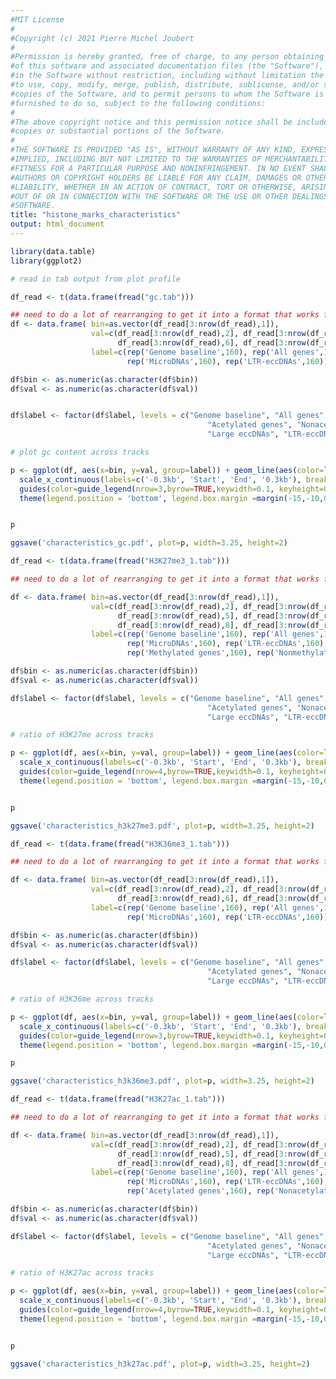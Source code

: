 ```yaml
---
#MIT License
#
#Copyright (c) 2021 Pierre Michel Joubert
#
#Permission is hereby granted, free of charge, to any person obtaining a copy
#of this software and associated documentation files (the "Software"), to deal
#in the Software without restriction, including without limitation the rights
#to use, copy, modify, merge, publish, distribute, sublicense, and/or sell
#copies of the Software, and to permit persons to whom the Software is
#furnished to do so, subject to the following conditions:
#
#The above copyright notice and this permission notice shall be included in all
#copies or substantial portions of the Software.
#
#THE SOFTWARE IS PROVIDED "AS IS", WITHOUT WARRANTY OF ANY KIND, EXPRESS OR
#IMPLIED, INCLUDING BUT NOT LIMITED TO THE WARRANTIES OF MERCHANTABILITY,
#FITNESS FOR A PARTICULAR PURPOSE AND NONINFRINGEMENT. IN NO EVENT SHALL THE
#AUTHORS OR COPYRIGHT HOLDERS BE LIABLE FOR ANY CLAIM, DAMAGES OR OTHER
#LIABILITY, WHETHER IN AN ACTION OF CONTRACT, TORT OR OTHERWISE, ARISING FROM,
#OUT OF OR IN CONNECTION WITH THE SOFTWARE OR THE USE OR OTHER DEALINGS IN THE
#SOFTWARE.
title: "histone_marks_characteristics"
output: html_document
---
```


```r
library(data.table)
library(ggplot2)
```

```r
# read in tab output from plot profile

df_read <- t(data.frame(fread("gc.tab")))

## need to do a lot of rearranging to get it into a format that works for ggplot
df <- data.frame( bin=as.vector(df_read[3:nrow(df_read),1]),
                  val=c(df_read[3:nrow(df_read),2], df_read[3:nrow(df_read),3], df_read[3:nrow(df_read),4], df_read[3:nrow(df_read),5],
                        df_read[3:nrow(df_read),6], df_read[3:nrow(df_read),7]),
                  label=c(rep('Genome baseline',160), rep('All genes',160), rep('LTR TEs',160), rep('Large eccDNAs',160),
                          rep('MicroDNAs',160), rep('LTR-eccDNAs',160)))

df$bin <- as.numeric(as.character(df$bin))
df$val <- as.numeric(as.character(df$val))


df$label <- factor(df$label, levels = c("Genome baseline", "All genes", "LTR TEs", "Methylated genes", "Nonmethylated genes",
                                            "Acetylated genes", "Nonacetylated genes",
                                            "Large eccDNAs", "LTR-eccDNAs", "MicroDNAs"))

# plot gc content across tracks

p <- ggplot(df, aes(x=bin, y=val, group=label)) + geom_line(aes(color=label), lwd=0.5) + theme_classic() +
  scale_x_continuous(labels=c('-0.3kb', 'Start', 'End', '0.3kb'), breaks=c(1,30,130,160)) + xlab('')+theme(axis.text=element_text(size=6), axis.title=element_text(size=8), legend.title=element_blank(), legend.text=element_text(size=8)) + ylab('GC content')  +
  guides(color=guide_legend(nrow=3,byrow=TRUE,keywidth=0.1, keyheight=0.1, default.unit='inch')) +
  theme(legend.position = 'bottom', legend.box.margin =margin(-15,-10,0,-10))


p

ggsave('characteristics_gc.pdf', plot=p, width=3.25, height=2)

```

```r
df_read <- t(data.frame(fread("H3K27me3_1.tab")))

## need to do a lot of rearranging to get it into a format that works for ggplot

df <- data.frame( bin=as.vector(df_read[3:nrow(df_read),1]),
                  val=c(df_read[3:nrow(df_read),2], df_read[3:nrow(df_read),3], df_read[3:nrow(df_read),4], 
                        df_read[3:nrow(df_read),5], df_read[3:nrow(df_read),6], df_read[3:nrow(df_read),7],
                        df_read[3:nrow(df_read),8], df_read[3:nrow(df_read),9]),
                  label=c(rep('Genome baseline',160), rep('All genes',160), rep('LTR TEs',160), rep('Large eccDNAs',160),
                          rep('MicroDNAs',160), rep('LTR-eccDNAs',160),
                          rep('Methylated genes',160), rep('Nonmethylated genes',160)))

df$bin <- as.numeric(as.character(df$bin))
df$val <- as.numeric(as.character(df$val))

df$label <- factor(df$label, levels = c("Genome baseline", "All genes", "LTR TEs", "Methylated genes", "Nonmethylated genes",
                                            "Acetylated genes", "Nonacetylated genes",
                                            "Large eccDNAs", "LTR-eccDNAs", "MicroDNAs"))

# ratio of H3K27me across tracks

p <- ggplot(df, aes(x=bin, y=val, group=label)) + geom_line(aes(color=label), lwd=0.5) + theme_classic() +
  scale_x_continuous(labels=c('-0.3kb', 'Start', 'End', '0.3kb'), breaks=c(1,30,130,160)) + xlab('')+theme(axis.text=element_text(size=6), axis.title=element_text(size=8), legend.title=element_blank(), legend.text=element_text(size=8)) + ylab('H3K27me3')  +
  guides(color=guide_legend(nrow=4,byrow=TRUE,keywidth=0.1, keyheight=0.1, default.unit='inch')) +
  theme(legend.position = 'bottom', legend.box.margin =margin(-15,-10,0,-10))


p

ggsave('characteristics_h3k27me3.pdf', plot=p, width=3.25, height=2)

```

```r
df_read <- t(data.frame(fread("H3K36me3_1.tab")))

## need to do a lot of rearranging to get it into a format that works for ggplot

df <- data.frame( bin=as.vector(df_read[3:nrow(df_read),1]),
                  val=c(df_read[3:nrow(df_read),2], df_read[3:nrow(df_read),3], df_read[3:nrow(df_read),4], df_read[3:nrow(df_read),5],
                        df_read[3:nrow(df_read),6], df_read[3:nrow(df_read),7]),
                  label=c(rep('Genome baseline',160), rep('All genes',160), rep('LTR TEs',160), rep('Large eccDNAs',160),
                          rep('MicroDNAs',160), rep('LTR-eccDNAs',160)))

df$bin <- as.numeric(as.character(df$bin))
df$val <- as.numeric(as.character(df$val))

df$label <- factor(df$label, levels = c("Genome baseline", "All genes", "LTR TEs", "Methylated genes", "Nonmethylated genes",
                                            "Acetylated genes", "Nonacetylated genes",
                                            "Large eccDNAs", "LTR-eccDNAs", "MicroDNAs"))

# ratio of H3K36me across tracks

p <- ggplot(df, aes(x=bin, y=val, group=label)) + geom_line(aes(color=label), lwd=0.5) + theme_classic() +
  scale_x_continuous(labels=c('-0.3kb', 'Start', 'End', '0.3kb'), breaks=c(1,30,130,160)) + xlab('')+theme(axis.text=element_text(size=6), axis.title=element_text(size=8), legend.title=element_blank(), legend.text=element_text(size=8)) + ylab('H3K36me3')  +
  guides(color=guide_legend(nrow=3,byrow=TRUE,keywidth=0.1, keyheight=0.1, default.unit='inch')) +
  theme(legend.position = 'bottom', legend.box.margin =margin(-15,-10,0,-10))

p

ggsave('characteristics_h3k36me3.pdf', plot=p, width=3.25, height=2)
```

```r
df_read <- t(data.frame(fread("H3K27ac_1.tab")))

## need to do a lot of rearranging to get it into a format that works for ggplot

df <- data.frame( bin=as.vector(df_read[3:nrow(df_read),1]),
                  val=c(df_read[3:nrow(df_read),2], df_read[3:nrow(df_read),3], df_read[3:nrow(df_read),4], 
                        df_read[3:nrow(df_read),5], df_read[3:nrow(df_read),6], df_read[3:nrow(df_read),7],
                        df_read[3:nrow(df_read),8], df_read[3:nrow(df_read),9]),
                  label=c(rep('Genome baseline',160), rep('All genes',160), rep('LTR TEs',160), rep('Large eccDNAs',160),
                          rep('MicroDNAs',160), rep('LTR-eccDNAs',160),
                          rep('Acetylated genes',160), rep('Nonacetylated genes',160)))

df$bin <- as.numeric(as.character(df$bin))
df$val <- as.numeric(as.character(df$val))

df$label <- factor(df$label, levels = c("Genome baseline", "All genes", "LTR TEs", "Methylated genes", "Nonmethylated genes",
                                            "Acetylated genes", "Nonacetylated genes",
                                            "Large eccDNAs", "LTR-eccDNAs", "MicroDNAs"))

# ratio of H3K27ac across tracks

p <- ggplot(df, aes(x=bin, y=val, group=label)) + geom_line(aes(color=label), lwd=0.5) + theme_classic() +
  scale_x_continuous(labels=c('-0.3kb', 'Start', 'End', '0.3kb'), breaks=c(1,30,130,160)) + xlab('')+theme(axis.text=element_text(size=6), axis.title=element_text(size=8), legend.title=element_blank(), legend.text=element_text(size=8)) + ylab('H3K27ac')  +
  guides(color=guide_legend(nrow=4,byrow=TRUE,keywidth=0.1, keyheight=0.1, default.unit='inch')) +
  theme(legend.position = 'bottom', legend.box.margin =margin(-15,-10,0,-10))


p

ggsave('characteristics_h3k27ac.pdf', plot=p, width=3.25, height=2)
```

